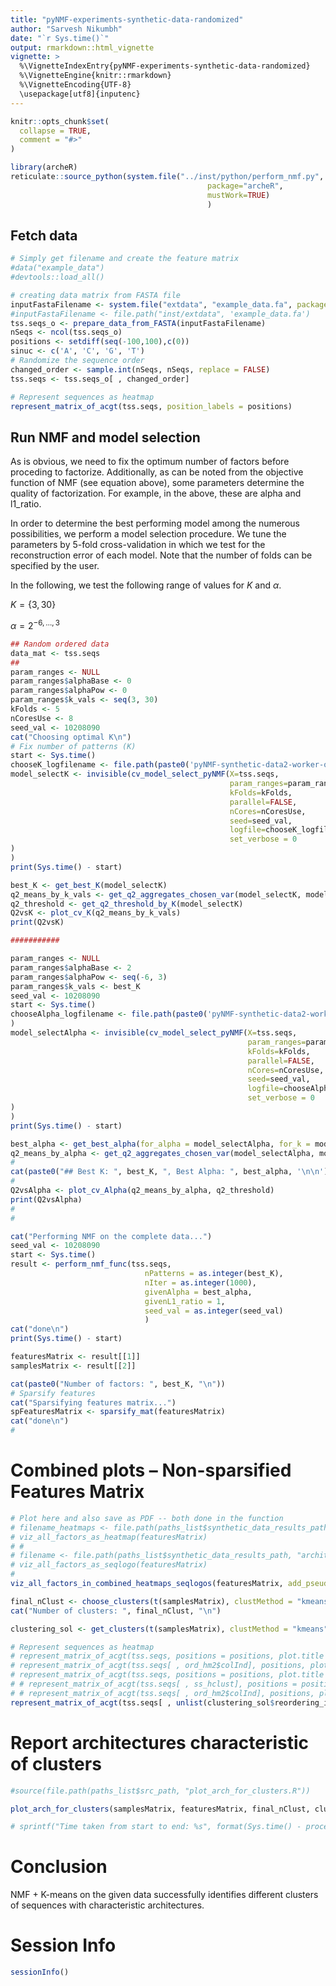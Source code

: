 ```yaml
---
title: "pyNMF-experiments-synthetic-data-randomized"
author: "Sarvesh Nikumbh"
date: "`r Sys.time()`"
output: rmarkdown::html_vignette
vignette: >
  %\VignetteIndexEntry{pyNMF-experiments-synthetic-data-randomized}
  %\VignetteEngine{knitr::rmarkdown}
  %\VignetteEncoding{UTF-8}
  \usepackage[utf8]{inputenc}
---
```


```r
knitr::opts_chunk$set(
  collapse = TRUE,
  comment = "#>"
)
```

```r
library(archeR)
reticulate::source_python(system.file("../inst/python/perform_nmf.py",
                                            package="archeR",
                                            mustWork=TRUE)
                                            )

```

## Fetch data

```r

# Simply get filename and create the feature matrix
#data("example_data")
#devtools::load_all()

# creating data matrix from FASTA file
inputFastaFilename <- system.file("extdata", "example_data.fa", package = "archeR", mustWork = TRUE)
#inputFastaFilename <- file.path("inst/extdata", 'example_data.fa') 
tss.seqs_o <- prepare_data_from_FASTA(inputFastaFilename)
nSeqs <- ncol(tss.seqs_o)
positions <- setdiff(seq(-100,100),c(0))
sinuc <- c('A', 'C', 'G', 'T')
# Randomize the sequence order
changed_order <- sample.int(nSeqs, nSeqs, replace = FALSE)
tss.seqs <- tss.seqs_o[ , changed_order]

```


```r
# Represent sequences as heatmap
represent_matrix_of_acgt(tss.seqs, position_labels = positions)

```

## Run NMF and model selection

As is obvious, we need to fix the optimum number of factors before proceding to factorize. 
Additionally, as can be noted from the objective function of NMF (see equation above), some parameters determine the quality of factorization. 
For example, in the above, these are alpha and l1_ratio.

In order to determine the best performing model among the numerous possibilities, we perform a model selection procedure. 
We tune the parameters by 5-fold cross-validation in which we test for the reconstruction error of each model.
Note that the number of folds can be specified by the user.

In the following, we test the following range of values for $K$ and $\alpha$.

$K = \{3, 30\}$

$\alpha = 2^{-6,\ldots,3}$

```r
## Random ordered data
data_mat <- tss.seqs
##
param_ranges <- NULL
param_ranges$alphaBase <- 0
param_ranges$alphaPow <- 0
param_ranges$k_vals <- seq(3, 30)
kFolds <- 5
nCoresUse <- 8
seed_val <- 10208090
cat("Choosing optimal K\n")
# Fix number of patterns (K)
start <- Sys.time()
chooseK_logfilename <- file.path(paste0('pyNMF-synthetic-data2-worker-output-chooseK-',                     paste(Sys.Date(), format(Sys.time(), "%X"), sep='-'), '.txt'))
model_selectK <- invisible(cv_model_select_pyNMF(X=tss.seqs, 
                                                 param_ranges=param_ranges, 
                                                 kFolds=kFolds, 
                                                 parallel=FALSE, 
                                                 nCores=nCoresUse, 
                                                 seed=seed_val,
                                                 logfile=chooseK_logfilename,
                                                 set_verbose = 0
)
)
print(Sys.time() - start)

best_K <- get_best_K(model_selectK)
q2_means_by_k_vals <- get_q2_aggregates_chosen_var(model_selectK, model_selectK$k_vals, mean)
q2_threshold <- get_q2_threshold_by_K(model_selectK)
Q2vsK <- plot_cv_K(q2_means_by_k_vals)
print(Q2vsK)

###########

param_ranges <- NULL
param_ranges$alphaBase <- 2
param_ranges$alphaPow <- seq(-6, 3)
param_ranges$k_vals <- best_K
seed_val <- 10208090
start <- Sys.time()
chooseAlpha_logfilename <- file.path(paste0('pyNMF-synthetic-data2-worker-output-chooseAlpha-',                                                               paste(Sys.Date(), format(Sys.time(), "%X"), sep='-'), '.txt')
)
model_selectAlpha <- invisible(cv_model_select_pyNMF(X=tss.seqs,
                                                     param_ranges=param_ranges,
                                                     kFolds=kFolds,
                                                     parallel=FALSE,
                                                     nCores=nCoresUse,
                                                     seed=seed_val,
                                                     logfile=chooseAlpha_logfilename,
                                                     set_verbose = 0
)
)
print(Sys.time() - start)

best_alpha <- get_best_alpha(for_alpha = model_selectAlpha, for_k = model_selectK, min_or_max = min)
q2_means_by_alpha <- get_q2_aggregates_chosen_var(model_selectAlpha, model_selectAlpha$alpha, mean)
#
cat(paste0("## Best K: ", best_K, ", Best Alpha: ", best_alpha, '\n\n'))
#
Q2vsAlpha <- plot_cv_Alpha(q2_means_by_alpha, q2_threshold)
print(Q2vsAlpha)
#
# 
```

```r
cat("Performing NMF on the complete data...")
seed_val <- 10208090
start <- Sys.time()
result <- perform_nmf_func(tss.seqs, 
                              nPatterns = as.integer(best_K),
                              nIter = as.integer(1000),
                              givenAlpha = best_alpha,
                              givenL1_ratio = 1,
                              seed_val = as.integer(seed_val)
                              )
cat("done\n")
print(Sys.time() - start)


```


```r
featuresMatrix <- result[[1]]
samplesMatrix <- result[[2]]

```



```r
cat(paste0("Number of factors: ", best_K, "\n"))
# Sparsify features
cat("Sparsifying features matrix...")
spFeaturesMatrix <- sparsify_mat(featuresMatrix)
cat("done\n")
#
```


# Combined plots -- Non-sparsified Features Matrix
```r
# Plot here and also save as PDF -- both done in the function
# filename_heatmaps <- file.path(paths_list$synthetic_data_results_path, "architectures-as-patterns-pyNMF-sparsified-heatmaps.pdf")
# viz_all_factors_as_heatmap(featuresMatrix)
# #
# filename <- file.path(paths_list$synthetic_data_results_path, "architectures-as-patterns-pyNMF-non-sparsified.pdf")
# viz_all_factors_as_seqlogo(featuresMatrix)
#
viz_all_factors_in_combined_heatmaps_seqlogos(featuresMatrix, add_pseudo_counts = F)
```



```r

final_nClust <- choose_clusters(t(samplesMatrix), clustMethod = "kmeans", nCluster_vals_test = seq(3,20))
cat("Number of clusters: ", final_nClust, "\n")

clustering_sol <- get_clusters(t(samplesMatrix), clustMethod = "kmeans", final_nClust)

```


```r
# Represent sequences as heatmap
# represent_matrix_of_acgt(tss.seqs, positions = positions, plot.title = "Given")
# represent_matrix_of_acgt(tss.seqs[ , ord_hm2$colInd], positions, plot.title = "After NMF")
# represent_matrix_of_acgt(tss.seqs, positions = positions, plot.title = "Given")
# # represent_matrix_of_acgt(tss.seqs[ , ss_hclust], positions = positions, plot.title = "hclust")
# # represent_matrix_of_acgt(tss.seqs[ , ord_hm2$colInd], positions, plot.title = "ord_hm2")
represent_matrix_of_acgt(tss.seqs[ , unlist(clustering_sol$reordering_idx)], positions, plot.title = "NMF+kmeans")


```

# Report architectures characteristic of clusters

```r
#source(file.path(paths_list$src_path, "plot_arch_for_clusters.R"))

plot_arch_for_clusters(samplesMatrix, featuresMatrix, final_nClust, clustering_sol, tss.seqs, positions)

# sprintf("Time taken from start to end: %s", format(Sys.time() - processStart, digits = 5, trim = F))
```

# Conclusion
NMF + K-means on the given data successfully identifies different clusters of sequences with characteristic architectures.



# Session Info
```r
sessionInfo()
```



